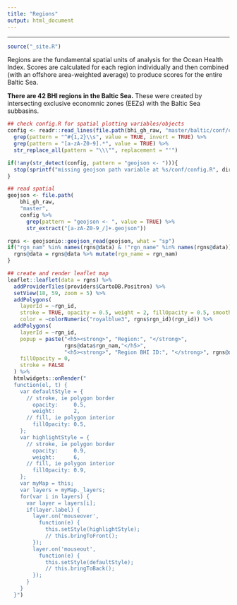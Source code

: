 ```yaml
---
title: "Regions"
output: html_document
---
```


---

```r
source("_site.R")
```

Regions are the fundamental spatial units of analysis for the Ocean Health Index. Scores are calculated for each region individually and then combined (with an offshore area-weighted average) to produce scores for the entire Baltic Sea.  

**There are 42 BHI regions in the Baltic Sea.** These were created by intersecting exclusive economnic zones (EEZs) with the Baltic Sea subbasins.

```r

## check config.R for spatial plotting variables/objects
config <- readr::read_lines(file.path(bhi_gh_raw, "master/baltic/conf/config.R")) %>% 
  grep(pattern = "^#{1,2}\\s", value = TRUE, invert = TRUE) %>% 
  grep(pattern = "[a-zA-Z0-9].*", value = TRUE) %>% 
  str_replace_all(pattern = "\\\"", replacement = "'")

if(!any(str_detect(config, pattern = "geojson <- "))){
  stop(sprintf("missing geojson path variable at %s/conf/config.R", dir_scenario_gh))
}

## read spatial
geojson <- file.path(
    bhi_gh_raw, 
    "master",
    config %>% 
      grep(pattern = "geojson <- ", value = TRUE) %>% 
      str_extract("[a-zA-Z0-9_/]+.geojson"))

rgns <- geojsonio::geojson_read(geojson, what = "sp")
if("rgn_nam" %in% names(rgns@data) & !"rgn_name" %in% names(rgns@data)){
  rgns@data = rgns@data %>% mutate(rgn_name = rgn_nam)
}
```


```r
## create and render leaflet map
leaflet::leaflet(data = rgns) %>%
  addProviderTiles(providers$CartoDB.Positron) %>%
  setView(18, 59, zoom = 5) %>%
  addPolygons(
    layerId = ~rgn_id,
    stroke = TRUE, opacity = 0.5, weight = 2, fillOpacity = 0.5, smoothFactor = 0.5,
    color = ~colorNumeric("royalblue3", rgns$rgn_id)(rgn_id)) %>%
  addPolygons(
    layerId = ~rgn_id,
    popup = paste("<h5><strong>", "Region:", "</strong>",
                  rgns@data$rgn_nam,"</h5>",
                  "<h5><strong>", "Region BHI ID:", "</strong>", rgns@data$rgn_id, "</h5>"),
    fillOpacity = 0,
    stroke = FALSE
  ) %>% 
  htmlwidgets::onRender("
  function(el, t) {
    var defaultStyle = {
      // stroke, ie polygon border
        opacity:     0.5,
        weight:      2,
      // fill, ie polygon interior
        fillOpacity: 0.5,
    };
    var highlightStyle = {
      // stroke, ie polygon border
        opacity:     0.9,
        weight:      6,
      // fill, ie polygon interior
        fillOpacity: 0.9,
    };
    var myMap = this;
    var layers = myMap._layers;
    for(var i in layers) {
      var layer = layers[i];
      if(layer.label) {
        layer.on('mouseover',
          function(e) {
            this.setStyle(highlightStyle);
            // this.bringToFront();
        });
        layer.on('mouseout',
          function(e) {
            this.setStyle(defaultStyle);
            // this.bringToBack();
        });
      }
    }
  }")
```


